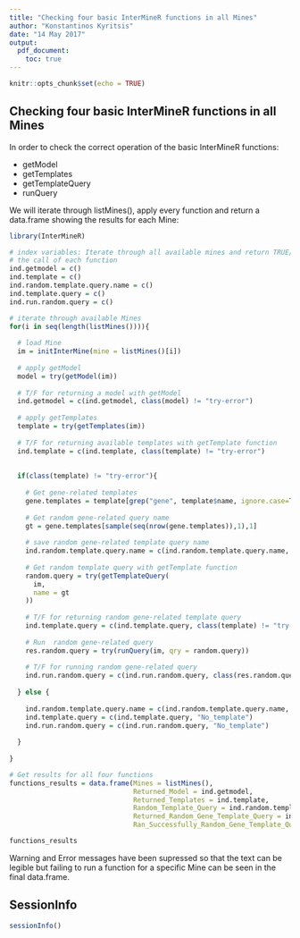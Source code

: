 ```yaml
---
title: "Checking four basic InterMineR functions in all Mines"
author: "Konstantinos Kyritsis"
date: "14 May 2017"
output: 
  pdf_document:
    toc: true
---
```


```r
knitr::opts_chunk$set(echo = TRUE)
```

## Checking four basic InterMineR functions in all Mines

In order to check the correct operation of the basic InterMineR functions:

- getModel
- getTemplates
- getTemplateQuery
- runQuery

We will iterate through listMines(), apply every function and return a data.frame showing the results for each Mine:

```r
library(InterMineR)

# index variables: Iterate through all available mines and return TRUE/FALSE values for
# the call of each function
ind.getmodel = c()
ind.template = c()
ind.random.template.query.name = c()
ind.template.query = c()
ind.run.random.query = c()

# iterate through available Mines
for(i in seq(length(listMines()))){
  
  # load Mine
  im = initInterMine(mine = listMines()[i])
  
  # apply getModel
  model = try(getModel(im))
  
  # T/F for returning a model with getModel
  ind.getmodel = c(ind.getmodel, class(model) != "try-error")
  
  # apply getTemplates
  template = try(getTemplates(im))
  
  # T/F for returning available templates with getTemplate function
  ind.template = c(ind.template, class(template) != "try-error")
  
  
  if(class(template) != "try-error"){
    
    # Get gene-related templates
    gene.templates = template[grep("gene", template$name, ignore.case=TRUE),]
    
    # Get random gene-related query name
    gt = gene.templates[sample(seq(nrow(gene.templates)),1),1]
    
    # save random gene-related template query name
    ind.random.template.query.name = c(ind.random.template.query.name, gt)
    
    # Get random template query with getTemplate function
    random.query = try(getTemplateQuery(
      im,
      name = gt
    ))
    
    # T/F for returning random gene-related template query
    ind.template.query = c(ind.template.query, class(template) != "try-error")
    
    # Run  random gene-related query
    res.random.query = try(runQuery(im, qry = random.query))
    
    # T/F for running random gene-related query
    ind.run.random.query = c(ind.run.random.query, class(res.random.query) != "try-error")
    
  } else {
    
    ind.random.template.query.name = c(ind.random.template.query.name, "No_template")
    ind.template.query = c(ind.template.query, "No_template")
    ind.run.random.query = c(ind.run.random.query, "No_template")
  
  } 
  
}

# Get results for all four functions
functions_results = data.frame(Mines = listMines(), 
                               Returned_Model = ind.getmodel,
                               Returned_Templates = ind.template,
                               Random_Template_Query = ind.random.template.query.name,
                               Returned_Random_Gene_Template_Query = ind.template.query,
                               Ran_Successfully_Random_Gene_Template_Query = ind.run.random.query)

functions_results
```

Warning and Error messages have been supressed so that the text can be legible but failing to run a function for a specific Mine can be seen in the final data.frame.

## SessionInfo

```r
sessionInfo()
```
